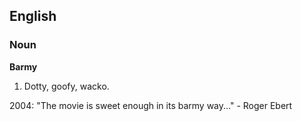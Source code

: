 ==English==

===Noun===

'''Barmy'''

# Dotty, goofy, wacko. 
2004: "The movie is sweet enough in its barmy way..." - Roger Ebert